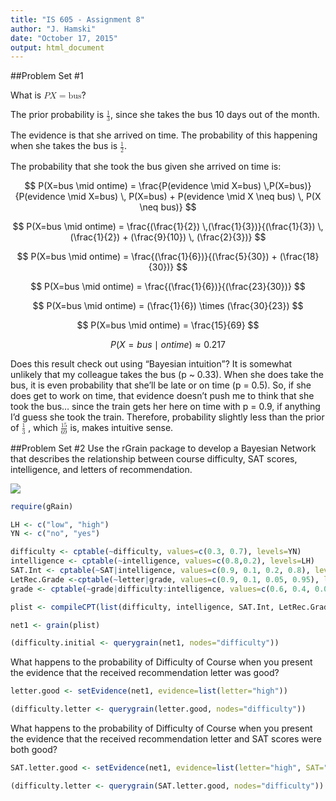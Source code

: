 ```yaml
---
title: "IS 605 - Assignment 8"
author: "J. Hamski"
date: "October 17, 2015"
output: html_document
---
```


##Problem Set #1

What is 
<math><mi>P</mi>
<mfenced><mrow>
<mi>X</mi>
<mo>=</mo>
<mi>bus</mi>
</mrow></mfenced>
</math>?

The prior probability is 
<math> 
<mfrac>
<mi>1</mi><mi>3</mi>
</mfrac>
</math>, since she takes the bus 10 days out of the month. 

The evidence is that she arrived on time. The probability of this happening when she takes the bus is <math> 
<mfrac>
<mi>1</mi><mi>2</mi>
</mfrac>
</math>.

The probability that she took the bus given she arrived on time is:

$$ P(X=bus \mid ontime) = \frac{P(evidence \mid X=bus) \,P(X=bus)}{P(evidence \mid X=bus) \, P(X=bus) + P(evidence \mid X \neq bus) \, P(X \neq bus)} $$
  
$$ P(X=bus \mid ontime) = \frac{(\frac{1}{2}) \,(\frac{1}{3})}{(\frac{1}{3}) \, (\frac{1}{2}) + (\frac{9}{10}) \, (\frac{2}{3})} $$

$$ P(X=bus \mid ontime) = \frac{(\frac{1}{6})}{(\frac{5}{30}) + (\frac{18}{30})} $$

$$ P(X=bus \mid ontime) = \frac{(\frac{1}{6})}{(\frac{23}{30})} $$

$$ P(X=bus \mid ontime) = (\frac{1}{6}) \times (\frac{30}{23}) $$

$$ P(X=bus \mid ontime) = \frac{15}{69} $$

$$ P(X=bus \mid ontime) \approx 0.217 $$

Does this result check out using "Bayesian intuition"? It is somewhat unlikely that my colleague takes the bus (p ~ 0.33). When she does take the bus, it is even probability that she'll be late or on time (p = 0.5). So, if she does get to work on time, that evidence doesn't push me to think that she took the bus... since the train gets her here on time with p = 0.9, if anything I'd guess she took the train. Therefore, probability slightly less than the prior of <math> 
<mfrac>
<mi>1</mi><mi>3</mi>
</mfrac>
</math> , which <math> 
<mfrac>
<mi>15</mi><mi>69</mi>
</mfrac>
</math> is, makes intuitive sense. 



##Problem Set #2
Use the rGrain package to develop a Bayesian Network that describes the relationship between course difficulty, SAT scores, intelligence, and letters of recommendation. 

 ![](figure1.png)

```r
require(gRain)

LH <- c("low", "high")
YN <- c("no", "yes")

difficulty <- cptable(~difficulty, values=c(0.3, 0.7), levels=YN)
intelligence <- cptable(~intelligence, values=c(0.8,0.2), levels=LH)
SAT.Int <- cptable(~SAT|intelligence, values=c(0.9, 0.1, 0.2, 0.8), levels=LH)
LetRec.Grade <-cptable(~letter|grade, values=c(0.9, 0.1, 0.05, 0.95), levels=LH)
grade <- cptable(~grade|difficulty:intelligence, values=c(0.6, 0.4, 0.01, 0.99, 0.8, 0.2, 0.1, 0.9), levels=LH)

plist <- compileCPT(list(difficulty, intelligence, SAT.Int, LetRec.Grade, grade ))

net1 <- grain(plist)

(difficulty.initial <- querygrain(net1, nodes="difficulty"))
```

What happens to the probability of Difficulty of Course when you present the evidence that the received recommendation letter was good?
```r

letter.good <- setEvidence(net1, evidence=list(letter="high"))

(difficulty.letter <- querygrain(letter.good, nodes="difficulty"))
```

What happens to the probability of Difficulty of Course when you present the evidence that the received recommendation letter and SAT scores were both good?
```r
SAT.letter.good <- setEvidence(net1, evidence=list(letter="high", SAT="high"))

(difficulty.letter <- querygrain(SAT.letter.good, nodes="difficulty"))
```
